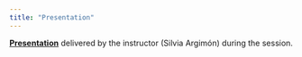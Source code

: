 ```yaml
---
title: "Presentation"
---
```


[**Presentation**](docs/Data%20analysis%20and%20integration.pdf) delivered by the instructor (Silvia Argimón) during the session.